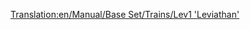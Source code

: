 [[Translation:en/Manual/Base Set/Trains/Lev1 'Leviathan']]
{{en/Manual/Base Set/Trains/Trains|Image=[[File:en/Manual/Base Set/Trains/Lev1leviathan.png]]
|Cost=£82,031 ($164.062)
|Speed=402 km/h (251 mph)
|Weight=105 t
|Power=10,000 hp (7.457 kW)
|Annual=£3,515 ($7.030)
|Designed=2021
|Lifespan=20
|Capacity=N/A
|Description=Even with some reliability issues, this engine provides a substantial improvement over Monorail.

Not only does it feature a 20% increase in top speed compared to the Millennium Z1, thanks to the Maglev tracks it's also able to pull very long and heavy trains.
|Real-life=[https://www.wikipedia.org/wiki/Transrapid Transrapid]
}}